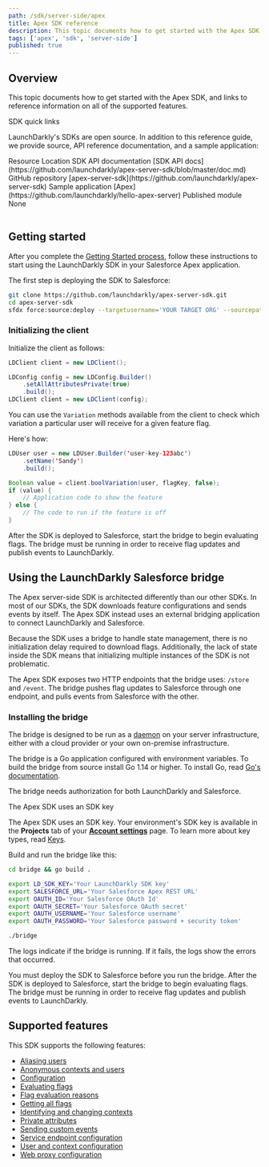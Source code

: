 ```yaml
---
path: /sdk/server-side/apex
title: Apex SDK reference
description: This topic documents how to get started with the Apex SDK, and links to reference information on all of the supported features.
tags: ['apex', 'sdk', 'server-side']
published: true
---
```


## Overview

This topic documents how to get started with the Apex SDK, and links to reference information on all of the supported features.

<Callout intent="primary">
<CalloutTitle>SDK quick links</CalloutTitle>
<CalloutDescription>

LaunchDarkly's SDKs are open source. In addition to this reference guide, we provide source, API reference documentation, and a sample application:

<Table>
  <TableHeader>
    <TableHeadCell>Resource</TableHeadCell>
    <TableHeadCell>Location</TableHeadCell>
  </TableHeader>
  <TableBody>
    <TableRow>
      <TableCell>SDK API documentation</TableCell>
      <TableCell>[SDK API docs](https://github.com/launchdarkly/apex-server-sdk/blob/master/doc.md)</TableCell>
    </TableRow>
    <TableRow>
      <TableCell>GitHub repository</TableCell>
      <TableCell>[apex-server-sdk](https://github.com/launchdarkly/apex-server-sdk)</TableCell>
    </TableRow>
    <TableRow>
      <TableCell>Sample application</TableCell>
      <TableCell>[Apex](https://github.com/launchdarkly/hello-apex-server)</TableCell>
    </TableRow>
    <TableRow>
      <TableCell>Published module</TableCell>
      <TableCell>None</TableCell>
    </TableRow>
  </TableBody>
</Table>

</CalloutDescription>
</Callout>

## Getting started

After you complete the [Getting Started process](/home/getting-started), follow these instructions to start using the LaunchDarkly SDK in your Salesforce Apex application.

The first step is deploying the SDK to Salesforce:

<CodeSample>
<CSTab label="Console">

```bash
git clone https://github.com/launchdarkly/apex-server-sdk.git
cd apex-server-sdk
sfdx force:source:deploy --targetusername='YOUR TARGET ORG' --sourcepath='force-app'
```

</CSTab>
</CodeSample>

### Initializing the client

Initialize the client as follows:

<CodeSample>
<CSTab label="Default Config">

```java
LDClient client = new LDClient();
```

</CSTab>
<CSTab label="Custom Config">

```java
LDConfig config = new LDConfig.Builder()
    .setAllAttributesPrivate(true)
    .build();
LDClient client = new LDClient(config);
```

</CSTab>
</CodeSample>

You can use the `Variation` methods available from the client to check which variation a particular user will receive for a given feature flag.

Here's how:

<CodeSample>
<CSTab label="Apex">

```java
LDUser user = new LDUser.Builder('user-key-123abc')
    .setName('Sandy')
    .build();

Boolean value = client.boolVariation(user, flagKey, false);
if (value) {
    // Application code to show the feature
} else {
    // The code to run if the feature is off
}
```

</CSTab>
</CodeSample>

After the SDK is deployed to Salesforce, start the bridge to begin evaluating flags. The bridge must be running in order to receive flag updates and publish events to LaunchDarkly.

## Using the LaunchDarkly Salesforce bridge

The Apex server-side SDK is architected differently than our other SDKs. In most of our SDKs, the SDK downloads feature configurations and sends events by itself. The Apex SDK instead uses an external bridging application to connect LaunchDarkly and Salesforce.

Because the SDK uses a bridge to handle state management, there is no initialization delay required to download flags. Additionally, the lack of state inside the SDK means that initializing multiple instances of the SDK is not problematic.

The Apex SDK exposes two HTTP endpoints that the bridge uses: `/store` and `/event`. The bridge pushes flag updates to Salesforce through one endpoint, and pulls events from Salesforce with the other.

### Installing the bridge

The bridge is designed to be run as a [daemon](https://en.wikipedia.org/wiki/Daemon_(computing)) on your server infrastructure, either with a cloud provider or your own on-premise infrastructure.

The bridge is a Go application configured with environment variables. To build the bridge from source install Go 1.14 or higher. To install Go, read [Go's documentation](https://golang.org/doc/install).

The bridge needs authorization for both LaunchDarkly and Salesforce.

<Callout intent="info">
<CalloutTitle>The Apex SDK uses an SDK key</CalloutTitle>
<CalloutDescription>

The Apex SDK uses an SDK key. Your environment's SDK key is available in the **Projects** tab of your [**Account settings**](https://app.launchdarkly.com/settings#/projects) page. To learn more about key types, read [Keys](/sdk/concepts/client-side-server-side#keys).

</CalloutDescription>
</Callout>

Build and run the bridge like this:

<CodeSample>
<CSTab label="Console">

```bash
cd bridge && go build .

export LD_SDK_KEY='Your LaunchDarkly SDK key'
export SALESFORCE_URL='Your Salesforce Apex REST URL'
export OAUTH_ID='Your Salesforce OAuth Id'
export OAUTH_SECRET='Your Salesforce OAuth secret'
export OAUTH_USERNAME='Your Salesforce username'
export OAUTH_PASSWORD='Your Salesforce password + security token'

./bridge
```

</CSTab>
</CodeSample>

The logs indicate if the bridge is running. If it fails, the logs show the errors that occurred.

You must deploy the SDK to Salesforce before you run the bridge. After the SDK is deployed to Salesforce, start the bridge to begin evaluating flags. The bridge must be running in order to receive flag updates and publish events to LaunchDarkly.

## Supported features

This SDK supports the following features:

* [Aliasing users](/sdk/features/aliasing-users#apex)
* [Anonymous contexts and users](/sdk/features/anonymous#apex)
* [Configuration](/sdk/features/config#apex)
* [Evaluating flags](/sdk/features/evaluating#apex)
* [Flag evaluation reasons](/sdk/features/evaluation-reasons#apex)
* [Getting all flags](/sdk/features/all-flags#apex)
* [Identifying and changing contexts](/sdk/features/identify#apex)
* [Private attributes](/sdk/features/private-attributes#apex)
* [Sending custom events](/sdk/features/events#apex)
* [Service endpoint configuration](/sdk/features/service-endpoint-configuration#apex)
* [User and context configuration](/sdk/features/user-context-config#apex)
* [Web proxy configuration](/sdk/features/web-proxy#apex)
